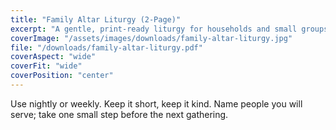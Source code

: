 ```yaml
---
title: "Family Altar Liturgy (2-Page)"
excerpt: "A gentle, print-ready liturgy for households and small groups — call/response, weekly intercessions, the Lord’s Prayer, and micro-commitments."
coverImage: "/assets/images/downloads/family-altar-liturgy.jpg"
file: "/downloads/family-altar-liturgy.pdf"
coverAspect: "wide"
coverFit: "wide"
coverPosition: "center"
---
```


Use nightly or weekly. Keep it short, keep it kind. Name people you will serve; take one small step before the next gathering.
